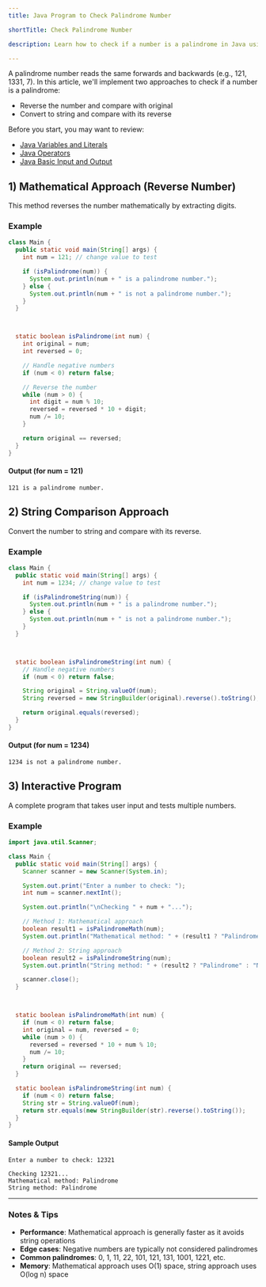 ```yaml
---
title: Java Program to Check Palindrome Number

shortTitle: Check Palindrome Number

description: Learn how to check if a number is a palindrome in Java using digit reversal and string comparison methods with clear examples.

---
```


A palindrome number reads the same forwards and backwards (e.g., 121, 1331, 7). In this article, we'll implement two approaches to check if a number is a palindrome:

- Reverse the number and compare with original
- Convert to string and compare with its reverse



Before you start, you may want to review:

- [Java Variables and Literals](/docs/variables-and-literals)
- [Java Operators](/docs/operators)
- [Java Basic Input and Output](/docs/basic-input-output)

## 1) Mathematical Approach (Reverse Number)

This method reverses the number mathematically by extracting digits.



### Example

```java
class Main {
  public static void main(String[] args) {
    int num = 121; // change value to test

    if (isPalindrome(num)) {
      System.out.println(num + " is a palindrome number.");
    } else {
      System.out.println(num + " is not a palindrome number.");
    }
  }



  static boolean isPalindrome(int num) {
    int original = num;
    int reversed = 0;

    // Handle negative numbers
    if (num < 0) return false;

    // Reverse the number
    while (num > 0) {
      int digit = num % 10;
      reversed = reversed * 10 + digit;
      num /= 10;
    }

    return original == reversed;
  }
}

```

#### Output (for num = 121)
```plaintext
121 is a palindrome number.
```

## 2) String Comparison Approach

Convert the number to string and compare with its reverse.



### Example

```java
class Main {
  public static void main(String[] args) {
    int num = 1234; // change value to test

    if (isPalindromeString(num)) {
      System.out.println(num + " is a palindrome number.");
    } else {
      System.out.println(num + " is not a palindrome number.");
    }
  }



  static boolean isPalindromeString(int num) {
    // Handle negative numbers
    if (num < 0) return false;

    String original = String.valueOf(num);
    String reversed = new StringBuilder(original).reverse().toString();

    return original.equals(reversed);
  }
}

```

#### Output (for num = 1234)
```plaintext
1234 is not a palindrome number.
```

## 3) Interactive Program

A complete program that takes user input and tests multiple numbers.



### Example

```java
import java.util.Scanner;

class Main {
  public static void main(String[] args) {
    Scanner scanner = new Scanner(System.in);

    System.out.print("Enter a number to check: ");
    int num = scanner.nextInt();

    System.out.println("\nChecking " + num + "...");

    // Method 1: Mathematical approach
    boolean result1 = isPalindromeMath(num);
    System.out.println("Mathematical method: " + (result1 ? "Palindrome" : "Not palindrome"));

    // Method 2: String approach
    boolean result2 = isPalindromeString(num);
    System.out.println("String method: " + (result2 ? "Palindrome" : "Not palindrome"));

    scanner.close();
  }



  static boolean isPalindromeMath(int num) {
    if (num < 0) return false;
    int original = num, reversed = 0;
    while (num > 0) {
      reversed = reversed * 10 + num % 10;
      num /= 10;
    }
    return original == reversed;
  }

  static boolean isPalindromeString(int num) {
    if (num < 0) return false;
    String str = String.valueOf(num);
    return str.equals(new StringBuilder(str).reverse().toString());
  }
}

```

#### Sample Output

```plaintext
Enter a number to check: 12321

Checking 12321...
Mathematical method: Palindrome
String method: Palindrome
```

---

### Notes & Tips

- **Performance**: Mathematical approach is generally faster as it avoids string operations
- **Edge cases**: Negative numbers are typically not considered palindromes
- **Common palindromes**: 0, 1, 11, 22, 101, 121, 131, 1001, 1221, etc.
- **Memory**: Mathematical approach uses O(1) space, string approach uses O(log n) space
